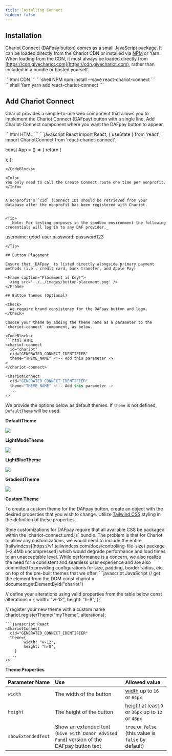 ```yaml
---
title: Installing Connect
hidden: false
---
```


## Installation

Chariot Connect (DAFpay button) comes as a small JavaScript package.
It can be loaded directly from the Chariot CDN or installed via [NPM](https://www.npmjs.com/package/react-chariot-connect) or Yarn.
When loading from the CDN, it must always be loaded directly from [https://cdn.givechariot.com](https://cdn.givechariot.com), rather than included in a bundle or hosted yourself.

<CodeBlocks>
```html CDN
<script src="https://cdn.givechariot.com/chariot-connect.umd.js"></script>
```
```shell NPM
npm install --save react-chariot-connect
```
```shell Yarn
yarn add react-chariot-connect
```
</CodeBlocks>

## Add Chariot Connect

Chariot provides a simple-to-use web component that allows you to implement the Chariot Connect (DAFpay) button with a single line.
Add Chariot-Connect component where you want the DAFpay button to appear.

<CodeBlocks>
```html HTML
<chariot-connect id="chariot" cid="GENERATED_CONNECT_IDENTIFIER"></chariot-connect>
```
```javascript React
import React, { useState } from 'react';
import ChariotConnect from 'react-chariot-connect';

const App = () => {
    return (
        <div>
            <ChariotConnect
                cid="GENERATED_CONNECT_IDENTIFIER"
            />
        </div>
    );
};
```
</CodeBlocks>

<Info> 
You only need to call the Create Connect route one time per nonprofit.
</Info>


A nonprofit's `cid` (Connect ID) should be retrieved from your database after the nonprofit has been registered with Chariot.


<Tip>
  _Note: For testing purposes in the sandbox environment the following credentials will log in to any DAF provider._

  ```
  username: good-user
  password: password123
  ```
</Tip>

## Button Placement

Ensure that _DAFpay_ is listed directly alongside primary payment methods (i.e., credit card, bank transfer, and Apple Pay)

<Frame caption="Placement is key!">
    <img src='../../images/button-placement.png' />
</Frame>

## Button Themes (Optional)

<Check>
    We require brand consistency for the DAFpay button and logo.
</Check>

Choose your theme by adding the theme name as a parameter to the `chariot-connect` component, as below.

<CodeBlocks>
```html HTML
<chariot-connect 
	id="chariot" 
	cid="GENERATED_CONNECT_IDENTIFIER" 
	theme="THEME_NAME" <!-- Add this parameter ->
>
</chariot-connect>
```
```javascript React
<ChariotConnect 
  cid="GENERATED_CONNECT_IDENTIFIER" 
  theme="THEME_NAME" <!-- Add this parameter -> 
  ...
/>
```
</CodeBlocks>

We provide the options below as default themes. If `theme` is not defined, `DefaultTheme` will be used.

**DefaultTheme**

<img src='../../images/8155407-DefaultTheme.svg' />


**LightModeTheme**

<img src='../../images/a7b65c5-LightMode.svg' />


**LightBlueTheme**

<img src='../../images/9c06770-LightBlue.svg' />


**GradientTheme**

<img src='../../images/446fbf1-Gradient.svg' />

**Custom Theme**

To create a custom theme for the DAFpay button, create an object with the desired properties that you wish to change.
Utilize [Tailwind CSS](https://tailwindcss.com/) styling in the definition of these properties.

<Info title="Important Note for Style Customizations">  
 Style customizations for DAFpay require that all available CSS be packaged within the `chariot-connect.umd.js` bundle.
 The problem is that for Chariot to allow any customizations, we would need to include the entire [tailwindcss](https://v1.tailwindcss.com/docs/controlling-file-size) package (~2.4Mb uncompressed) which would degrade performance and load times to an unacceptable level.
 While performance is a concern, we also realize the need for a consistent and seamless user experience and are also committed to providing configurations for size, padding, border radius, etc. on top of the pre-built themes that we offer.
</Info>

<CodeBlocks>
```javascript JavaScript
// get the element from the DOM
const chariot = document.getElementById("chariot")

// define your alterations using valid properties from the table below
const alterations = {
	width: "w-12",
	height: "h-8",
};

// register your new theme with a custom name
chariot.registerTheme("myTheme", alterations);
```
```javascript React
<ChariotConnect 
  cid="GENERATED_CONNECT_IDENTIFIER" 
  theme={
        width: "w-12",
        height: "h-8",
    }
  ...
/>
```
</CodeBlocks>

**Theme Properties**

| Parameter Name     | Use                                                                                      | Allowed value                                                                             |
| :----------------- | :--------------------------------------------------------------------------------------- | :---------------------------------------------------------------------------------------- |
| `width`            | The width of the button                                                                  | [width](https://tailwindcss.com/docs/width) up to `16` or `64px`                          |
| `height`           | The height of the button                                                                 | [height](https://tailwindcss.com/docs/height) at least `9` or `36px` up to `12` or `48px` |
| `showExtendedText` | Show an extended text (`Give with Donor Advised Fund`) version of the DAFpay button text | `true` or `false` (this value is `false` by default)                                      |

